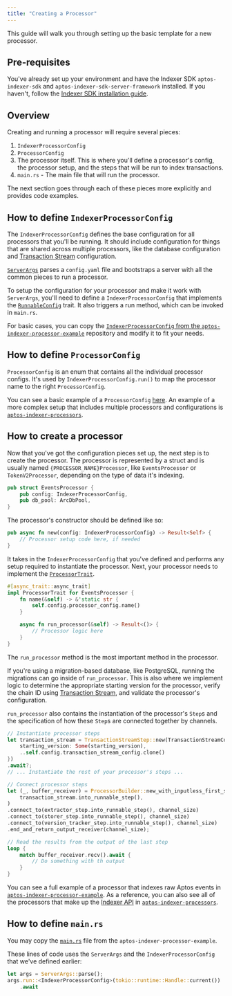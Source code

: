 ```yaml
---
title: "Creating a Processor"
---
```






This guide will walk you through setting up the basic template for a new processor.

## Pre-requisites

You&apos;ve already set up your environment and have the Indexer SDK `aptos-indexer-sdk` and `aptos-indexer-sdk-server-framework` installed.
If you haven&apos;t, follow the [Indexer SDK installation guide](/ja/build/indexer/indexer-sdk/documentation/setup).

## Overview

Creating and running a processor will require several pieces:

1. `IndexerProcessorConfig`
2. `ProcessorConfig`
3. The processor itself. This is where you&apos;ll define a processor&apos;s config, the processor setup, and the steps that will be run to index transactions.
4. `main.rs` - The main file that will run the processor.

The next section goes through each of these pieces more explicitly and provides code examples.

## How to define `IndexerProcessorConfig`

The `IndexerProcessorConfig` defines the base configuration for all processors that you&apos;ll be running.
It should include configuration for things that are shared across multiple processors, like the database configuration and [Transaction Stream](/ja/build/indexer/txn-stream) configuration.

[`ServerArgs`](https://github.com/aptos-labs/aptos-indexer-processor-sdk/blob/main/aptos-indexer-processors-sdk/sdk-server-framework/src/lib.rs#L26) parses a `config.yaml` file and bootstraps a server with all the common pieces to run a processor.

To setup the configuration for your processor and make it work with `ServerArgs`, you&apos;ll need to define a `IndexerProcessorConfig` that implements the [`RunnableConfig`](https://github.com/aptos-labs/aptos-indexer-processor-sdk/blob/main/aptos-indexer-processors-sdk/sdk-server-framework/src/lib.rs#L102) trait.
It also triggers a run method, which can be invoked in `main.rs`.

For basic cases, you can copy the [`IndexerProcessorConfig` from the `aptos-indexer-processor-example`](https://github.com/aptos-labs/aptos-indexer-processor-example/blob/main/aptos-indexer-processor-example/src/config/indexer_processor_config.rs) repository and modify it to fit your needs.

## How to define `ProcessorConfig`

`ProcessorConfig` is an enum that contains all the individual processor configs.
It&apos;s used by `IndexerProcessorConfig.run()` to map the processor name to the right `ProcessorConfig`.

You can see a basic example of a `ProcessorConfig` [here](https://github.com/aptos-labs/aptos-indexer-processor-example/blob/main/aptos-indexer-processor-example/src/config/processor_config.rs).
An example of a more complex setup that includes multiple processors and configurations is [`aptos-indexer-processors`](https://github.com/aptos-labs/aptos-indexer-processors/blob/main/rust/sdk-processor/src/config/processor_config.rs#L84).

## How to create a processor

Now that you&apos;ve got the configuration pieces set up, the next step is to create the processor.
The processor is represented by a struct and is usually named `{PROCESSOR_NAME}Processor`, like `EventsProcessor` or `TokenV2Processor`, depending on the type of data it&apos;s indexing.

```rust
pub struct EventsProcessor {
    pub config: IndexerProcessorConfig,
    pub db_pool: ArcDbPool,
}
```

The processor&apos;s constructor should be defined like so:

```rust
pub async fn new(config: IndexerProcessorConfig) -> Result<Self> {
    // Processor setup code here, if needed
}
```

It takes in the `IndexerProcessorConfig` that you&apos;ve defined and performs any setup required to instantiate the processor.
Next, your processor needs to implement the [`ProcessorTrait`](https://github.com/aptos-labs/aptos-indexer-processor-sdk/blob/a56b641a6aaca60092fcc9bbd98252f3cd703299/aptos-indexer-processors-sdk/sdk/src/traits/processor_trait.rs#L4).

```rust
#[async_trait::async_trait]
impl ProcessorTrait for EventsProcessor {
    fn name(&self) -> &'static str {
        self.config.processor_config.name()
    }

    async fn run_processor(&self) -> Result<()> {
        // Processor logic here
    }
}
```

The `run_processor` method is the most important method in the processor.

If you&apos;re using a migration-based database, like PostgreSQL, running the migrations can go inside of `run_processor`.
This is also where we implement logic to determine the appropriate starting version for the processor, verify the chain ID using [Transaction Stream](/ja/build/indexer/txn-stream), and validate the processor&apos;s configuration.

`run_processor` also contains the instantiation of the processor&apos;s `Step`s and the specification of how these `Step`s are connected together by channels.

```rust
// Instantiate processor steps
let transaction_stream = TransactionStreamStep::new(TransactionStreamConfig {
    starting_version: Some(starting_version),
    ..self.config.transaction_stream_config.clone()
})
.await?;
// ... Instantiate the rest of your processor's steps ...

// Connect processor steps
let (_, buffer_receiver) = ProcessorBuilder::new_with_inputless_first_step(
    transaction_stream.into_runnable_step(),
)
.connect_to(extractor_step.into_runnable_step(), channel_size)
.connect_to(storer_step.into_runnable_step(), channel_size)
.connect_to(version_tracker_step.into_runnable_step(), channel_size)
.end_and_return_output_receiver(channel_size);

// Read the results from the output of the last step
loop {
    match buffer_receiver.recv().await {
        // Do something with th output
    }
}
```

You can see a full example of a processor that indexes raw Aptos events in [`aptos-indexer-processor-example`](https://github.com/aptos-labs/aptos-indexer-processor-example/blob/main/aptos-indexer-processor-example/src/processors/events/events_processor.rs).
As a reference, you can also see all of the processors that make up the [Indexer API](/ja/build/indexer/aptos-hosted) in [`aptos-indexer-processors`](https://github.com/aptos-labs/aptos-indexer-processors/tree/main/rust/sdk-processor/src/processors).

## How to define `main.rs`

You may copy the [`main.rs`](https://github.com/aptos-labs/aptos-indexer-processor-example/blob/main/aptos-indexer-processor-example/src/main.rs) file from the `aptos-indexer-processor-example`.

These lines of code uses the `ServerArgs` and the `IndexerProcessorConfig` that we&apos;ve defined earlier:

```rust
let args = ServerArgs::parse();
args.run::<IndexerProcessorConfig>(tokio::runtime::Handle::current())
    .await
```
